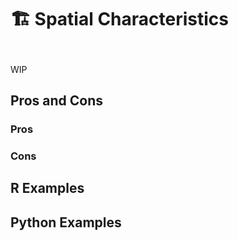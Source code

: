 # 🏗️ Spatial Characteristics {#sec-spatial-characteristics}

::: {style="visibility: hidden; height: 0px;"}
## Spatial Characteristics
:::

WIP

## Pros and Cons

### Pros

### Cons

## R Examples

## Python Examples

